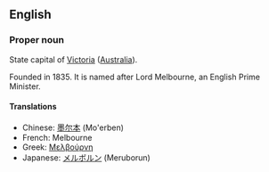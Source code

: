 ==English==

===Proper noun===
State capital of [[Victoria]] ([[Australia]]).

Founded in 1835.  It is named after Lord Melbourne, an English Prime Minister.

====Translations====
*Chinese: [[墨尔本]] (Mo'erben)
*French: Melbourne
*Greek: [[Μελβούρνη]]
*Japanese: [[メルボルン]] (Meruborun)